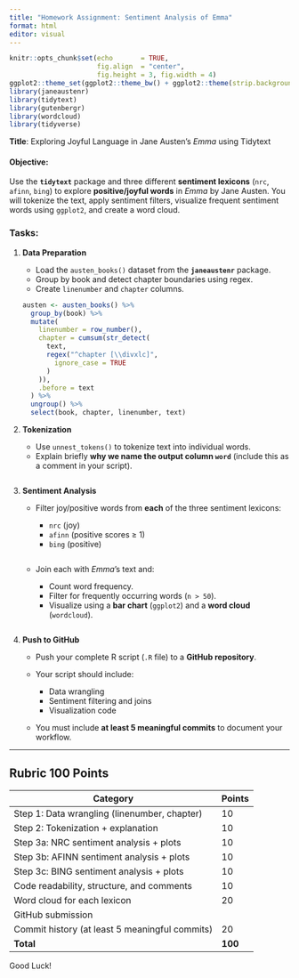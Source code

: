 ```yaml
---
title: "Homework Assignment: Sentiment Analysis of Emma"
format: html
editor: visual
---
```


```r
knitr::opts_chunk$set(echo       = TRUE, 
                      fig.align  = "center",
                      fig.height = 3, fig.width = 4)
ggplot2::theme_set(ggplot2::theme_bw() + ggplot2::theme(strip.background = ggplot2::element_rect(fill = "white")))
library(janeaustenr)
library(tidytext)
library(gutenbergr)
library(wordcloud)
library(tidyverse)
```

**Title**: Exploring Joyful Language in Jane Austen’s *Emma* using Tidytext

#### **Objective**:

Use the **`tidytext`** package and three different **sentiment lexicons** (`nrc`, `afinn`, `bing`) to explore **positive/joyful words** in *Emma* by Jane Austen. You will tokenize the text, apply sentiment filters, visualize frequent sentiment words using `ggplot2`, and create a word cloud.

### **Tasks**:

1.  **Data Preparation**

    -   Load the `austen_books()` dataset from the **`janeaustenr`** package.
    -   Group by book and detect chapter boundaries using regex.
    -   Create `linenumber` and `chapter` columns.

    ```r
    austen <- austen_books() %>% 
      group_by(book) %>% 
      mutate(
        linenumber = row_number(),
        chapter = cumsum(str_detect(
          text,
          regex("^chapter [\\divxlc]",
            ignore_case = TRUE
          )
        )),
        .before = text
      ) %>% 
      ungroup() %>% 
      select(book, chapter, linenumber, text)
    ```

2.  **Tokenization**

    -   Use `unnest_tokens()` to tokenize text into individual words.
    -   Explain briefly **why we name the output column `word`** (include this as a comment in your script).

    ```r

    ```

3.  **Sentiment Analysis**

    -   Filter joy/positive words from **each** of the three sentiment lexicons:

        -   `nrc` (joy)
        -   `afinn` (positive scores ≥ 1)
        -   `bing` (positive)

    ```r

    ```

    -   Join each with *Emma*'s text and:

        -   Count word frequency.
        -   Filter for frequently occurring words (`n > 50`).
        -   Visualize using a **bar chart** (`ggplot2`) and a **word cloud** (`wordcloud`).

    ```r

    ```

4.  **Push to GitHub**

    -   Push your complete R script (`.R` file) to a **GitHub repository**.

    -   Your script should include:

        -   Data wrangling
        -   Sentiment filtering and joins
        -   Visualization code

    -   You must include **at least 5 meaningful commits** to document your workflow.

------------------------------------------------------------------------

## **Rubric 100 Points**

| Category                                       | Points  |
|------------------------------------------------|---------|
| Step 1: Data wrangling (linenumber, chapter)   | 10      |
| Step 2: Tokenization + explanation             | 10      |
| Step 3a: NRC sentiment analysis + plots        | 10      |
| Step 3b: AFINN sentiment analysis + plots      | 10      |
| Step 3c: BING sentiment analysis + plots       | 10      |
| Code readability, structure, and comments      | 10      |
| Word cloud for each lexicon                    | 20      |
| GitHub submission                              |         |
| Commit history (at least 5 meaningful commits) | 20      |
| **Total**                                      | **100** |

Good Luck!
